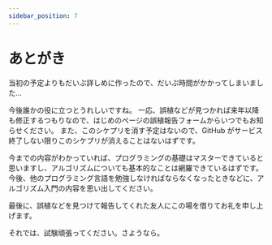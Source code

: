 ```yaml
---
sidebar_position: 7
---
```


# あとがき

当初の予定よりもだいぶ詳しめに作ったので、だいぶ時間がかかってしまいました…

今後誰かの役に立つとうれしいですね。
一応、誤植などが見つかれば来年以降も修正するつもりなので、はじめのページの誤植報告フォームからいつでもお知らせください。
また、このシケプリを消す予定はないので、GitHub がサービス終了しない限りこのシケプリが消えることはないはずです。

今までの内容がわかっていれば、プログラミングの基礎はマスターできていると思いますし、アルゴリズムについても基本的なことは網羅できているはずです。今後、他のプログラミング言語を勉強しなければならなくなったときなどに、アルゴリズム入門の内容を思い出してください。

最後に、誤植などを見つけて報告してくれた友人にこの場を借りてお礼を申し上げます。

それでは、試験頑張ってください。さようなら。
